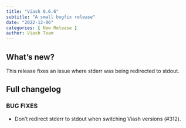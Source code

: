 ```yaml
---
title: "Viash 0.6.6"
subtitle: "A small bugfix release"
date: "2022-12-06"
categories: [ New Release ]
author: Viash Team
---
```


## What's new?

This release fixes an issue where stderr was being redirected to stdout.

## Full changelog

### BUG FIXES

* Don't redirect stderr to stdout when switching Viash versions (#312).

